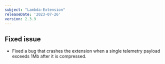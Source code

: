 ```yaml
---
subject: "Lambda-Extension"
releaseDate: '2023-07-26'
version: 2.3.9
---
```


## Fixed issue

* Fixed a bug that crashes the extension when a single telemetry payload exceeds 1Mb after it is compressed.


